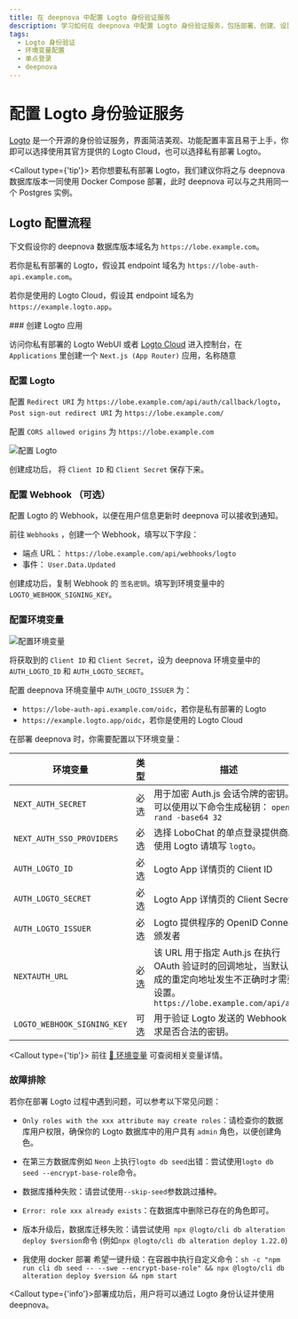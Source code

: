 ```yaml
---
title: 在 deepnova 中配置 Logto 身份验证服务
description: 学习如何在 deepnova 中配置 Logto 身份验证服务，包括部署、创建、设置权限和环境变量。
tags:
  - Logto 身份验证
  - 环境变量配置
  - 单点登录
  - deepnova
---
```


# 配置 Logto 身份验证服务

[Logto](https://github.com/logto-io/logto) 是一个开源的身份验证服务，界面简洁美观、功能配置丰富且易于上手，你即可以选择使用其官方提供的 Logto Cloud，也可以选择私有部署 Logto。

<Callout type={'tip'}>
  若你想要私有部署 Logto，我们建议你将之与 deepnova 数据库版本一同使用 Docker Compose 部署，此时
  deepnova 可以与之共用同一个 Postgres 实例。
</Callout>

## Logto 配置流程

下文假设你的 deepnova 数据库版本域名为 `https://lobe.example.com`。

若你是私有部署的 Logto，假设其 endpoint 域名为 `https://lobe-auth-api.example.com`。

若你是使用的 Logto Cloud，假设其 endpoint 域名为 `https://example.logto.app`。

<Steps>
  ### 创建 Logto 应用

  访问你私有部署的 Logto WebUI 或者 [Logto Cloud](http://cloud.logto.io/) 进入控制台，在 `Applications` 里创建一个 `Next.js (App Router)` 应用，名称随意

  ### 配置 Logto

  配置 `Redirect URI` 为 `https://lobe.example.com/api/auth/callback/logto`，`Post sign-out redirect URI` 为 `https://lobe.example.com/`

  配置 `CORS allowed origins` 为 `https://lobe.example.com`

  <Image alt="配置 Logto" inStep src="https://github.com/user-attachments/assets/5b816379-c07b-40ea-bde4-df16e2e4e523" />

  创建成功后， 将 `Client ID` 和 `Client Secret` 保存下来。

  ### 配置 Webhook （可选）

  配置 Logto 的 Webhook，以便在用户信息更新时 deepnova 可以接收到通知。

  前往 `Webhooks` ，创建一个 Webhook，填写以下字段：

  - 端点 URL： `https://lobe.example.com/api/webhooks/logto`
  - 事件： `User.Data.Updated`

  创建成功后，复制 Webhook 的 `签名密钥`。填写到环境变量中的 `LOGTO_WEBHOOK_SIGNING_KEY`。

  ### 配置环境变量

  <Image alt="配置环境变量" inStep src="https://github.com/user-attachments/assets/15af6d94-af4f-4aa9-bbab-7a46e9f9e837" />

  将获取到的 `Client ID` 和 `Client Secret`，设为 deepnova 环境变量中的 `AUTH_LOGTO_ID` 和 `AUTH_LOGTO_SECRET`。

  配置 deepnova 环境变量中 `AUTH_LOGTO_ISSUER` 为：

  - `https://lobe-auth-api.example.com/oidc`，若你是私有部署的 Logto
  - `https://example.logto.app/oidc`，若你是使用的 Logto Cloud

  在部署 deepnova 时，你需要配置以下环境变量：

  | 环境变量                        | 类型 | 描述                                                                                               |
  | --------------------------- | -- | ------------------------------------------------------------------------------------------------ |
  | `NEXT_AUTH_SECRET`          | 必选 | 用于加密 Auth.js 会话令牌的密钥。您可以使用以下命令生成秘钥： `openssl rand -base64 32`                                    |
  | `NEXT_AUTH_SSO_PROVIDERS`   | 必选 | 选择 LoboChat 的单点登录提供商。使用 Logto 请填写 `logto`。                                                       |
  | `AUTH_LOGTO_ID`             | 必选 | Logto App 详情页的 Client ID                                                                         |
  | `AUTH_LOGTO_SECRET`         | 必选 | Logto App 详情页的 Client Secret                                                                     |
  | `AUTH_LOGTO_ISSUER`         | 必选 | Logto 提供程序的 OpenID Connect 颁发者                                                                   |
  | `NEXTAUTH_URL`              | 必选 | 该 URL 用于指定 Auth.js 在执行 OAuth 验证时的回调地址，当默认生成的重定向地址发生不正确时才需要设置。`https://lobe.example.com/api/auth` |
  | `LOGTO_WEBHOOK_SIGNING_KEY` | 可选 | 用于验证 Logto 发送的 Webhook 请求是否合法的密钥。                                                                |

  <Callout type={'tip'}>
    前往 [📘 环境变量](/zh/docs/self-hosting/environment-variables/auth#logto) 可查阅相关变量详情。
  </Callout>
</Steps>

### 故障排除

若你在部署 Logto 过程中遇到问题，可以参考以下常见问题：

- `Only roles with the xxx attribute may create roles`：请检查你的数据库用户权限，确保你的 Logto 数据库中的用户具有 `admin` 角色，以便创建角色。

- 在第三方数据库例如 `Neon` 上执行`logto db seed`出错：尝试使用`logto db seed --encrypt-base-role`命令。

- 数据库播种失败：请尝试使用`--skip-seed`参数跳过播种。

- `Error: role xxx already exists`：在数据库中删除已存在的角色即可。

- 版本升级后，数据库迁移失败：请尝试使用` npx @logto/cli db alteration deploy $version`命令 (例如`npx @logto/cli db alteration deploy 1.22.0`)

- 我使用 docker 部署 希望一键升级：在容器中执行自定义命令：`sh -c "npm run cli db seed -- --swe --encrypt-base-role" && npx @logto/cli db alteration deploy $version && npm start`

<Callout type={'info'}>部署成功后，用户将可以通过 Logto 身份认证并使用 deepnova。</Callout>
